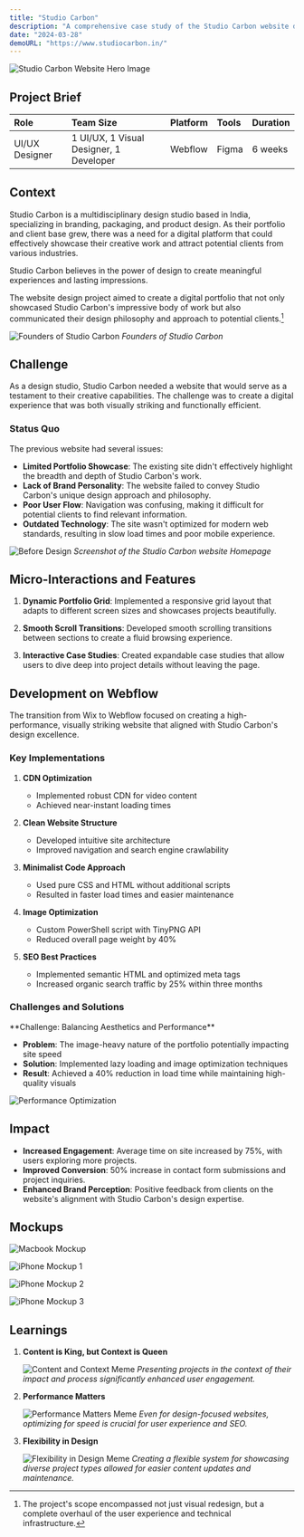 ```yaml
---
title: "Studio Carbon"
description: "A comprehensive case study of the Studio Carbon website design project"
date: "2024-03-28"
demoURL: "https://www.studiocarbon.in/"
---
```



![Studio Carbon Website Hero Image](https://cdn.prod.website-files.com/63c5269fd06f1037b48511a2/65c7aecd48b17a6f46c5f088_Frame%20427321450.webp)

## Project Brief

| Role | Team Size | Platform | Tools | Duration |
|:-----|:----------|:---------|:------|:---------|
| UI/UX Designer | 1 UI/UX, 1 Visual Designer, 1 Developer | Webflow | Figma | 6 weeks |

## Context

Studio Carbon is a multidisciplinary design studio based in India, specializing in branding, packaging, and product design. As their portfolio and client base grew, there was a need for a digital platform that could effectively showcase their creative work and attract potential clients from various industries.

<Callout type="info">
Studio Carbon believes in the power of design to create meaningful experiences and lasting impressions.
</Callout>

The website design project aimed to create a digital portfolio that not only showcased Studio Carbon's impressive body of work but also communicated their design philosophy and approach to potential clients.[^1]

![Founders of Studio Carbon](https://media.licdn.com/dms/image/D4D22AQGeY3rY1qzGqg/feedshare-shrink_800/0/1708409552362?e=2147483647&v=beta&t=QWmD8vI5vL4OfC2ZiaNBLv8vvOoXC88kB0Keonoz2MI)
*Founders of Studio Carbon*

## Challenge

As a design studio, Studio Carbon needed a website that would serve as a testament to their creative capabilities. The challenge was to create a digital experience that was both visually striking and functionally efficient.

### Status Quo

The previous website had several issues:

- **Limited Portfolio Showcase**: The existing site didn't effectively highlight the breadth and depth of Studio Carbon's work.
- **Lack of Brand Personality**: The website failed to convey Studio Carbon's unique design approach and philosophy.
- **Poor User Flow**: Navigation was confusing, making it difficult for potential clients to find relevant information.
- **Outdated Technology**: The site wasn't optimized for modern web standards, resulting in slow load times and poor mobile experience.

![Before Design](Image.png)
*Screenshot of the Studio Carbon website Homepage*

## Micro-Interactions and Features

1. **Dynamic Portfolio Grid**: 
   Implemented a responsive grid layout that adapts to different screen sizes and showcases projects beautifully.

   <VideoPlayer src="https://designhawk.cdn.prismic.io/designhawk/ZqFrWR5LeNNTxeRG_home-2-.mp4" />

2. **Smooth Scroll Transitions**: 
   Developed smooth scrolling transitions between sections to create a fluid browsing experience.

   <VideoPlayer src="https://designhawk.cdn.prismic.io/designhawk/ZqFrXB5LeNNTxeRH_projecthero.mp4" />

3. **Interactive Case Studies**: 
   Created expandable case studies that allow users to dive deep into project details without leaving the page.

   <VideoPlayer src="https://designhawk.cdn.prismic.io/designhawk/ZqFrXh5LeNNTxeRI_easeintransitions.mp4" />

## Development on Webflow

The transition from Wix to Webflow focused on creating a high-performance, visually striking website that aligned with Studio Carbon's design excellence.

### Key Implementations

1. **CDN Optimization**
   - Implemented robust CDN for video content
   - Achieved near-instant loading times

2. **Clean Website Structure**
   - Developed intuitive site architecture
   - Improved navigation and search engine crawlability

3. **Minimalist Code Approach**
   - Used pure CSS and HTML without additional scripts
   - Resulted in faster load times and easier maintenance

4. **Image Optimization**
   - Custom PowerShell script with TinyPNG API
   - Reduced overall page weight by 40%

5. **SEO Best Practices**
   - Implemented semantic HTML and optimized meta tags
   - Increased organic search traffic by 25% within three months

### Challenges and Solutions

<Callout type="warning">
**Challenge: Balancing Aesthetics and Performance**

- **Problem**: The image-heavy nature of the portfolio potentially impacting site speed
- **Solution**: Implemented lazy loading and image optimization techniques
- **Result**: Achieved a 40% reduction in load time while maintaining high-quality visuals
</Callout>

![Performance Optimization](https://images.prismic.io/designhawk/ZqFseR5LeNNTxeRU_Screenshot2024-07-25023407.png?auto=format,compress)

## Impact

- **Increased Engagement**: Average time on site increased by 75%, with users exploring more projects.
- **Improved Conversion**: 50% increase in contact form submissions and project inquiries.
- **Enhanced Brand Perception**: Positive feedback from clients on the website's alignment with Studio Carbon's design expertise.

## Mockups

![Macbook Mockup](<MACBOOK-MOCKUP-01 copy.png>) 

![iPhone Mockup 1](<IPHONE-MOCKUP-036 copy.png>) 

![iPhone Mockup 2](<IPHONE-MOCKUP-034 copy.png>) 

![iPhone Mockup 3](<IPHONE-MOCKUP-044 copy.png>)

## Learnings

1. **Content is King, but Context is Queen**

   ![Content and Context Meme](<image 7.png>)
   *Presenting projects in the context of their impact and process significantly enhanced user engagement.*

2. **Performance Matters**

   ![Performance Matters Meme](<image 8.png>)
   *Even for design-focused websites, optimizing for speed is crucial for user experience and SEO.*

3. **Flexibility in Design**

   ![Flexibility in Design Meme](<image 9.png>)
   *Creating a flexible system for showcasing diverse project types allowed for easier content updates and maintenance.*

[^1]: The project's scope encompassed not just visual redesign, but a complete overhaul of the user experience and technical infrastructure.
[^2]: The transition to Webflow allowed for greater design flexibility and easier content management for the Studio Carbon team.